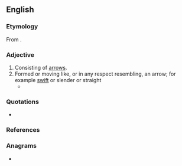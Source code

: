 ==English==

===Etymology===
From {{suffix|en|arrow|y}}.

===Adjective===
{{en-adj}}

# Consisting of [[arrow]]s.
# Formed or moving like, or in any respect resembling, an arrow; for example [[swift]] or slender or straight
#* {{quote-text|lang=en|year=1818|author={{w|Mary Shelley}}|title=Frankenstein|passage=I saw him in his boat, which shot across the waters with an '''arrowy''' swiftness and was soon lost amidst the waves.}}

===Quotations===
* {{seeCites}}

===References===
{{Webster 1913}}

===Anagrams===
* {{anagrams|en|a=aorrwy|Yarrow|yarrow}}